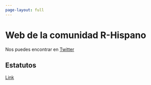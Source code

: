 ```yaml
---
page-layout: full
---
```


# Web de la comunidad R-Hispano 



Nos puedes encontrar en [Twitter](https://twitter.com/R_Hisp)

## Estatutos

[Link](doc_comunidad/Estatutos-R-es_v2.pdf)
